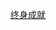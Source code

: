 {{Navbox 
| name = 美国演员工会终身成就奖
| title = [[美国演员工会终身成就奖]]
| basestyle = background：#ABCDEF
| state = {{{state|autocollapse}}}
| bodyclass = hlist

| list1 = 
*1962：[[埃迪·康托爾]]
*1963：{{le|斯坦·劳莱|Stan Laurel}}
*1965：[[鲍勃·霍普]]
*1966：[[芭芭拉·斯坦威克]]
*1967：{{le|威廉·加甘|William Gargan}}
*1968：[[詹姆斯·史都華]]
*1969：[[爱德华·罗宾逊]]
*1970：[[格里高利·派克]]
*1971：[[查尔顿·赫斯顿]]
*1972：[[法蘭·仙納杜拉]]
*1973：{{le|玛莎·雷伊|Martha Raye}}
*1974：[[沃尔特·皮金]]
*1975：[[羅莎琳德·拉塞爾|罗莎琳德·拉塞尔]]
*1976：{{le|珀尔·贝利|Pearl Bailey}}
*1977：[[詹姆斯·卡格尼]]
*1978：{{le|埃德加·伯根|Edgar Bergen}}
*1979：[[凯瑟琳·赫本]]
*1980: {{le|莱昂·埃姆斯|Leon Ames}}
*1982: {{le|丹尼·凯耶|Danny Kaye}}
*1983: {{le|拉尔夫·贝拉米|Ralph Bellamy}}
*1984: {{le|伊基·伍尔芬顿|Iggie Wolfington}}
*1985：[[保羅·紐曼]]和[[瓊安·伍華德]]
*1986：{{le|纳内特·法布雷|Nanette Fabray}}
*1987：[[雷德·斯克尔顿]]
*1988：[[金·凱利]]
*1989：[[傑克·萊蒙]]
*1990：[[布罗克·彼得斯]]
*1991：[[伯特·蘭卡斯特]]
*1992：[[奥黛丽·赫本]]
*1993：[[里卡多·蒙特尔班]]
*1994：[[乔治·伯恩斯]]
*1995：[[勞勃·瑞福]]
*1996：[[安吉拉·蘭斯伯里]]
*1997：[[伊丽莎白·泰勒]]
*1998：[[柯克·道格拉斯]]
*1999：[[西德尼·波蒂埃]]
*2000：{{le|奥西·戴维斯|Ossie Davis}} 和 {{le|露比·迪|Ruby Dee}}
*2001：[[爱德华·阿斯纳]]
*2002：[[克林·伊斯威特]]
*2003：[[卡尔·莫尔登]]
*2004：[[詹姆斯·加纳]]
*2005：[[秀兰·邓波儿]]
*2006：[[茱莉·安德絲]]
*2007：[[查理士·邓宁]]
*2008：{{le|詹姆斯·厄尔·琼斯|James Earl Jones}}
*2009：[[貝蒂·懷特]]
*2010：[[喧尼斯·鮑寧]]
*2011：[[瑪麗·泰勒·摩爾]]
*2012：{{le|迪克·范·戴克|Dick Van Dyke}}
*2013：[[麗塔·莫瑞諾]]
*2014: [[德琵·雷諾]]
*2015: {{le|卡罗尔·伯内特|Carol Burnett}}
*2016: [[莉莉·湯姆琳]]
*2017: [[摩根·弗里曼]]
*2018: [[亞倫·艾達]]
*2019: [[罗伯特·德尼罗]]
*2020: ''未颁发''
*2021: [[海倫·美蘭]]
}}<noinclude>
{{collapsible option}}

[[Category:美国演员工会奖模板|终身成就]]

</noinclude>